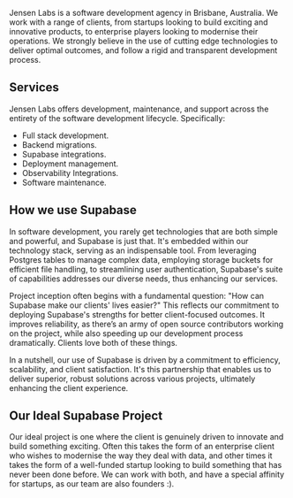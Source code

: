 Jensen Labs is a software development agency in Brisbane, Australia. We work with a range
of clients, from startups looking to build exciting and innovative products, to enterprise
players looking to modernise their operations. We strongly believe in the use of cutting edge
technologies to deliver optimal outcomes, and follow a rigid and transparent development
process.

## Services

Jensen Labs offers development, maintenance, and support across the entirety of the
software development lifecycle. Specifically:

- Full stack development.
- Backend migrations.
- Supabase integrations.
- Deployment management.
- Observability Integrations.
- Software maintenance.

## How we use Supabase

In software development, you rarely get technologies that are both simple and powerful, and
Supabase is just that. It's embedded within our technology stack, serving as an
indispensable tool. From leveraging Postgres tables to manage complex data, employing
storage buckets for efficient file handling, to streamlining user authentication, Supabase's
suite of capabilities addresses our diverse needs, thus enhancing our services.

Project inception often begins with a fundamental question: "How can Supabase make our
clients' lives easier?" This reflects our commitment to deploying Supabase's strengths for
better client-focused outcomes. It improves reliability, as there’s an army of open source
contributors working on the project, while also speeding up our development process
dramatically. Clients love both of these things.

In a nutshell, our use of Supabase is driven by a commitment to efficiency, scalability, and
client satisfaction. It's this partnership that enables us to deliver superior, robust solutions
across various projects, ultimately enhancing the client experience.

## Our Ideal Supabase Project

Our ideal project is one where the client is genuinely driven to innovate and build something
exciting. Often this takes the form of an enterprise client who wishes to modernise the way they deal with data, and other times it takes the form of a well-funded startup looking to build
something that has never been done before. We can work with both, and have a special
affinity for startups, as our team are also founders :).
